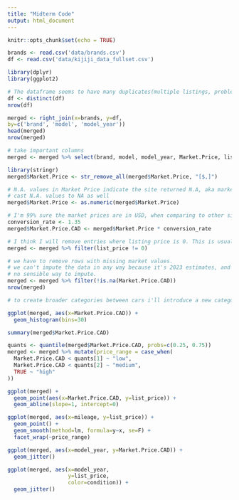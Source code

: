 ```yaml
---
title: "Midterm Code"
output: html_document
---
```


```r
knitr::opts_chunk$set(echo = TRUE)
```

```r
brands <- read.csv('data/brands.csv')
df <- read.csv('data/kijiji_data_fullset.csv')
```

```r
library(dplyr)
library(ggplot2)
```

```r
# The dataframe seems to have many duplicates(multiple listings, problem with scraping?)
df <- distinct(df)
nrow(df)
```

```r
merged <- right_join(x=brands, y=df, 
by=c('brand', 'model', 'model_year'))
head(merged)
nrow(merged)
```
```r
# take important columns
merged <- merged %>% select(brand, model, model_year, Market.Price, list_price, color, condition, body_type, wheel_config, transmission, mileage)
```


```r
library(stringr)
merged$Market.Price <- str_remove_all(merged$Market.Price, "[$,]")
```

```r
# N.A. values in Market Price indicate the site returned N.A, aka market price is unknown.
# cast N.A. values to NA as well
merged$Market.Price <- as.numeric(merged$Market.Price)
```

```r
# I'm 99% sure the market prices are in USD, when comparing to other sites like AutoTrader.net etc. so I will add a CAD market price column
conversion_rate <- 1.35
merged$Market.Price.CAD <- merged$Market.Price * conversion_rate
```

```r
# I think I will remove entries where listing price is 0. This is usually done on sites to show up first when customers sort by price, or sometimes price isn't listed. Either way, these people definitely aren't selling for free.
merged <- merged %>% filter(list_price != 0)
```

```r
# we have to remove rows with missing market values.
# we can't impute the data in any way because it's 2023 estimates, and market values should vary by year and stuff.
# no sensible way to impute.
merged <- merged %>% filter(!is.na(Market.Price.CAD))
nrow(merged)
```


```r
# to create broader categories between cars i'll introduce a new categorical variable

ggplot(merged, aes(x=Market.Price.CAD)) +
  geom_histogram(bins=30)

summary(merged$Market.Price.CAD)
```
```r
quants <- quantile(merged$Market.Price.CAD, probs=c(0.25, 0.75))
merged <- merged %>% mutate(price_range = case_when(
  Market.Price.CAD < quants[1] ~ "low",
  Market.Price.CAD < quants[2] ~ "medium",
  TRUE ~ "high"
))
```

```r
ggplot(merged) +
  geom_point(aes(x=Market.Price.CAD, y=list_price)) +
  geom_abline(slope=1, intercept=0)

ggplot(merged, aes(x=mileage, y=list_price)) +
  geom_point() +
  geom_smooth(method=lm, formula=y~x, se=F) +
  facet_wrap(~price_range)
```

```r
ggplot(merged, aes(x=model_year, y=Market.Price.CAD)) +
  geom_jitter()

ggplot(merged, aes(x=model_year, 
                   y=list_price,
                   color=condition)) +
  geom_jitter()
```